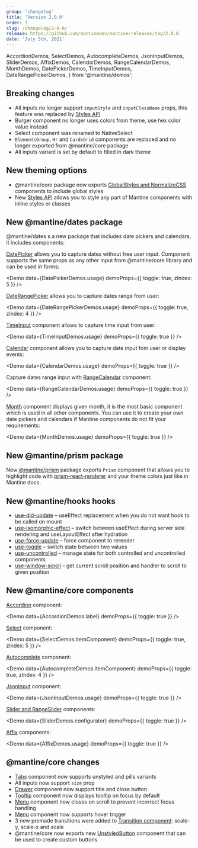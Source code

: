 ```yaml
---
group: 'changelog'
title: 'Version 2.0.0'
order: 1
slug: /changelog/2-0-0/
release: https://github.com/mantinedev/mantine/releases/tag/2.0.0
date: 'July 5th, 2021'
---
```


  AccordionDemos,
  SelectDemos,
  AutocompleteDemos,
  JsonInputDemos,
  SliderDemos,
  AffixDemos,
  CalendarDemos,
  RangeCalendarDemos,
  MonthDemos,
  DatePickerDemos,
  TimeInputDemos,
  DateRangePickerDemos,
} from '@mantine/demos';

## Breaking changes

- All inputs no longer support `inputStyle` and `inputClassName` props, this feature was replaced by [Styles API](https://mantine.dev/theming/styles-api/)
- Burger component no longer uses colors from theme, use
  hex color value instead
- Select component was renamed to NativeSelect
- `ElementsGroup`, `Hr` and `CardsGrid` components are replaced and no longer exported from @mantine/core package
- All inputs variant is set by default to filled in dark theme

## New theming options

- @mantine/core package now exports [GlobalStyles and NormalizeCSS](https://mantine.dev/theming/global-styles/) components to include global styles
- New [Styles API](https://mantine.dev/theming/styles-api/) allows you to style any part of Mantine components with inline styles or classes

## New @mantine/dates package

@mantine/dates s a new package that includes date pickers and calendars, it includes components:

[DatePicker](/dates/date-picker/) allows you to capture dates without free
user input. Component supports the same props as any other input from @mantine/core library and can be
used in forms:

<Demo data={DatePickerDemos.usage} demoProps={{ toggle: true, zIndex: 5 }} />

[DateRangePicker](/dates/date-picker/) allows you to capture dates range
from user:

<Demo data={DateRangePickerDemos.usage} demoProps={{ toggle: true, zIndex: 4 }} />

[TimeInput](/dates/time-input/) component allows to capture time input from
user:

<Demo data={TimeInputDemos.usage} demoProps={{ toggle: true }} />

[Calendar](/dates/calendar/) component allows you to capture date input fom
user or display events:

<Demo data={CalendarDemos.usage} demoProps={{ toggle: true }} />

Capture dates range input with [RangeCalendar](/dates/calendar/) component:

<Demo data={RangeCalendarDemos.usage} demoProps={{ toggle: true }} />

[Month](/dates/month/) component displays given month, it is the most basic
component which is used in all other components. You can use it to create your own date pickers and calendars
if Mantine components do not fit your requirements:

<Demo data={MonthDemos.usage} demoProps={{ toggle: true }} />

## New @mantine/prism package

New [@mantine/prism](https://mantine.dev/others/prism/) package exports `Prism` component that allows you to highlight code with [prism-react-renderer](https://github.com/FormidableLabs/prism-react-renderer) and your theme colors just like in Mantine docs.

## New @mantine/hooks hooks

- [use-did-update](https://mantine.dev/hooks/use-did-update) – useEffect replacement when you do not want hook to be called on mount
- [use-isomorphic-effect](https://mantine.dev/hooks/use-isomorphic-effect) – switch between useEffect during server side rendering and useLayoutEffect after hydration
- [use-force-update](https://mantine.dev/hooks/use-force-update) – force component to rerender
- [use-toggle](https://mantine.dev/hooks/use-toggle) – switch state between two values
- [use-uncontrolled](https://mantine.dev/hooks/use-uncontrolled) – manage state for both controlled and uncontrolled components
- [use-window-scroll](https://mantine.dev/hooks/use-window-scroll) – get current scroll position and handler to scroll to given position

## New @mantine/core components

[Accordion](/core/accordion/) component:

<Demo data={AccordionDemos.label} demoProps={{ toggle: true }} />

[Select](/core/select/) component:

<Demo data={SelectDemos.itemComponent} demoProps={{ toggle: true, zIndex: 5 }} />

[Autocomplete](/core/autocomplete/) component:

<Demo data={AutocompleteDemos.itemComponent} demoProps={{ toggle: true, zIndex: 4 }} />

[JsonInput](/core/json-input/) component:

<Demo data={JsonInputDemos.usage} demoProps={{ toggle: true }} />

[Slider and RangeSlider](/core/slider/) components:

<Demo data={SliderDemos.configurator} demoProps={{ toggle: true }} />

[Affix](/core/affix/) components:

<Demo data={AffixDemos.usage} demoProps={{ toggle: true }} />

## @mantine/core changes

- [Tabs](https://mantine.dev/core/tabs/) component now supports unstyled and pills variants
- All inputs now support `size` prop
- [Drawer](https://mantine.dev/core/drawer/) component now support title and close button
- [Tooltip](https://mantine.dev/core/tooltip/) component now displays tooltip on focus by default
- [Menu](https://mantine.dev/core/menu/) component now closes on scroll to prevent incorrect focus handling
- [Menu](https://mantine.dev/core/menu/) component now supports hover trigger
- 3 new premade transitions were added to [Transition component](https://mantine.dev/core/menu/): scale-y, scale-x and scale
- @mantine/core now exports new [UnstyledButton](https://mantine.dev/core/button/#unstyled-button) component that can be used to create custom buttons
